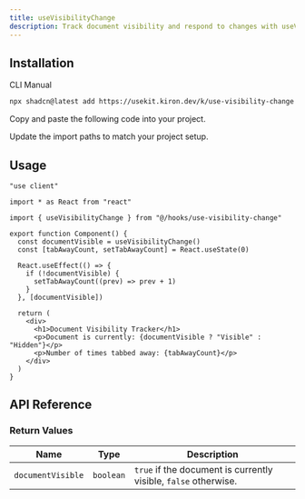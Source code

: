 ```yaml
---
title: useVisibilityChange
description: Track document visibility and respond to changes with useVisibilityChange.
---
```


<ComponentPreview name="use-visibility-change-demo" />

## Installation

<CodeTabs>

<TabsList>
  <TabsTrigger value="cli">CLI</TabsTrigger>
  <TabsTrigger value="manual">Manual</TabsTrigger>
</TabsList>

<TabsContent value="cli">

```bash
npx shadcn@latest add https://usekit.kiron.dev/k/use-visibility-change
```

</TabsContent>

<TabsContent value="manual">

<Steps>

<Step>Copy and paste the following code into your project.</Step>

<ComponentSource name="use-visibility-change" />

<Step>Update the import paths to match your project setup.</Step>

</Steps>

</TabsContent>

</CodeTabs>

## Usage

```tsx {5, 8}
"use client"

import * as React from "react"

import { useVisibilityChange } from "@/hooks/use-visibility-change"

export function Component() {
  const documentVisible = useVisibilityChange()
  const [tabAwayCount, setTabAwayCount] = React.useState(0)

  React.useEffect(() => {
    if (!documentVisible) {
      setTabAwayCount((prev) => prev + 1)
    }
  }, [documentVisible])

  return (
    <div>
      <h1>Document Visibility Tracker</h1>
      <p>Document is currently: {documentVisible ? "Visible" : "Hidden"}</p>
      <p>Number of times tabbed away: {tabAwayCount}</p>
    </div>
  )
}
```

## API Reference

### Return Values

| Name              | Type      | Description                                                     |
| ----------------- | --------- | --------------------------------------------------------------- |
| `documentVisible` | `boolean` | `true` if the document is currently visible, `false` otherwise. |
